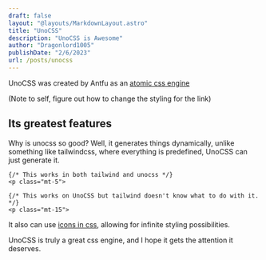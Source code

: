 ```yaml
---
draft: false
layout: "@layouts/MarkdownLayout.astro"
title: "UnoCSS"
description: "UnoCSS is Awesome"
author: "Dragonlord1005"
publishDate: "2/6/2023"
url: /posts/unocss
---
```


UnoCSS was created by Antfu as an [atomic css engine](https://antfu.me/posts/reimagine-atomic-css)

(Note to self, figure out how to change the styling for the link)

## Its greatest features

Why is unocss so good? Well, it generates things dynamically, unlike something like tailwindcss, where everything is predefined, UnoCSS can just generate it.

```astro
{/* This works in both tailwind and unocss */}
<p class="mt-5">

{/* This works on UnoCSS but tailwind doesn't know what to do with it. */}
<p class="mt-15">
```

It also can use [icons in css](https://antfu.me/posts/icons-in-pure-css), allowing for infinite styling possibilities.

UnoCSS is truly a great css engine, and I hope it gets the attention it deserves.

